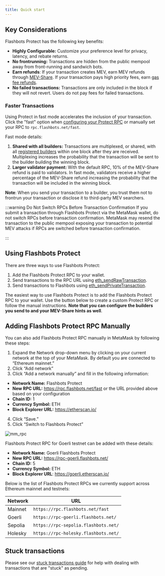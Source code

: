```yaml
---
title: Quick start
---
```



## Key Considerations

Flashbots Protect has the following key benefits:

- **Highly Configurable:** Customize your preference level for privacy, latency, and rebate returns.
- **No frontrunning:** Transactions are hidden from the public mempool away from front-running and sandwich bots.
- **Earn refunds**: If your transaction creates MEV, earn MEV refunds through [MEV-Share](/flashbots-mev-share/introduction). If your transaction pays high priority fees, earn [gas fee refunds](/docs/flashbots-protect/gas-fee-refunds).
- **No failed transactions:** Transactions are only included in the block if they will not revert. Users do not pay fees for failed transactions.

### Faster Transactions

Using Protect in fast mode accelerates the inclusion of your transaction. Click the "fast" option when [configuring your Protect RPC](/flashbots-protect/quick-start#using-flashbots-protect) or manually set your RPC to `rpc.flashbots.net/fast`.

Fast mode details:

1. **Shared with all builders:** Transactions are multiplexed, or shared, with all [registered builders](https://github.com/flashbots/dowg/blob/main/builder-registrations.json) within one block after they are received. Multiplexing increases the probability that the transaction will be sent to the builder building the winning block.
2. **Larger validator payment:** With the default RPC, 10% of the MEV-Share refund is paid to validators. In fast mode, validators receive a higher percentage of the MEV-Share refund increasing the probability that the transaction will be included in the winning block.

**Note**: When you send your transaction to a builder, you trust them not to frontrun your transaction or disclose it to third-party MEV searchers.

:::warning Do Not Switch RPCs Before Transaction Confirmation If you submit a transaction through Flashbots Protect via the MetaMask wallet, do not switch RPCs before transaction confirmation. MetaMask may resend the transaction to the public mempool exposing your transaction to potential MEV attacks if RPCs are switched before transaction confirmation.

:::

## Using Flashbots Protect

There are three ways to use Flashbots Protect:

1. Add the Flashbots Protect RPC to your wallet.
2. Send transactions to the RPC URL using [eth_sendRawTransaction](https://docs.alchemy.com/reference/eth-sendrawtransaction).
3. Send transactions to Flashbots using [eth_sendPrivateTransaction](/flashbots-protect/additional-documentation/eth-sendPrivateTransaction).

The easiest way to use Flashbots Protect is to add the Flashbots Protect RPC to your wallet. Use the button below to create a custom Protect RPC or follow the manual instructions. **Note that you can configure the builders you send to and your MEV-Share hints as well**.

<ProtectButton />

## Adding Flashbots Protect RPC Manually

You can also add Flashbots Protect RPC manually in MetaMask by following these steps:

1. Expand the Network drop-down menu by clicking on your current network at the top of your MetaMask. By default you are connected to “Ethereum mainnet.”
2. Click “Add network”
3. Click “Add a network manually” and fill in the following information:

- **Network Name:** Flashbots Protect
- **New RPC URL:** <https://rpc.flashbots.net/fast> or the URL provided above based on your configuration
- **Chain ID:** 1
- **Currency Symbol:** ETH
- **Block Explorer URL:** <https://etherscan.io/>

4. Click “Save.”
5. Click “Switch to Flashbots Protect”

![mm_rpc](/img/mm_rpc.jpg)

Flashbots Protect RPC for Goerli testnet can be added with these details:

- **Network Name:** Goerli Flashbots Protect
- **New RPC URL:** <https://rpc-goerli.flashbots.net/>
- **Chain ID:** 5
- **Currency Symbol:** ETH
- **Block Explorer URL**: <https://goerli.etherscan.io/>

Below is the list of Flashbots Protect RPCs we currently support across Ethereum mainnet and testnets:

| Network | URL                                  |
| ------- | ------------------------------------ |
| Mainnet | `https://rpc.flashbots.net/fast`     |
| Goerli  | `https://rpc-goerli.flashbots.net/`  |
| Sepolia | `https://rpc-sepolia.flashbots.net/` |
| Holesky | `https://rpc-holesky.flashbots.net/` |

## Stuck transactions

Please see our [stuck transactions guide](/flashbots-protect/stuck_transactions) for help with dealing with transactions that are "stuck" as pending.
